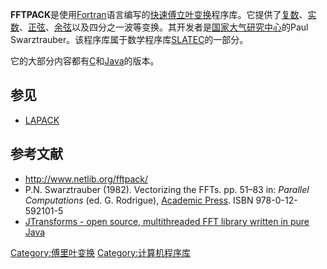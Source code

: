 {{Infobox Software
| name = FFTPACK
| logo = 
| screenshot =
| caption =
| author =
| developer = Paul N. Swarztrauber
| released = 1985年4月
| latest release version = 
| latest release date = 
| latest preview version = 
| latest preview date = 
| operating system =
| platform =
| programming_language = [[Fortran|Fortran]]
| genre = [[数值分析|数值分析]]
| license = [[公有领域|公有领域]]
| website = [http://www.netlib.org/fftpack/ www.netlib.org/fftpack/]
}}
'''FFTPACK'''是使用[[Fortran|Fortran]]语言编写的[[快速傅立叶变换|快速傅立叶变换]]程序库。它提供了[[复数_(数学)|复数]]、[[实数|实数]]、[[正弦|正弦]]、[[余弦|余弦]]以及四分之一波等变换。其开发者是[[国家大气研究中心|国家大气研究中心]]的Paul Swarztrauber。该程序库属于数学程序库[[SLATEC|SLATEC]]的一部分。

它的大部分内容都有[[C语言|C]]和[[Java|Java]]的版本。

== 参见 ==
* [[LAPACK|LAPACK]]

== 参考文献 ==
* http://www.netlib.org/fftpack/{{Wayback|url=http://www.netlib.org/fftpack/ |date=20140920121456 }}
* P.N. Swarztrauber (1982). Vectorizing the FFTs. pp. 51–83 in: ''Parallel Computations'' (ed. G. Rodrigue), [[Academic_Press|Academic Press]]. ISBN 978-0-12-592101-5
* [http://sites.google.com/site/piotrwendykier/software/jtransforms JTransforms - open source, multithreaded FFT library written in pure Java]{{Wayback|url=http://sites.google.com/site/piotrwendykier/software/jtransforms |date=20141228171027 }}

{{计算机小作品}}

[[Category:傅里叶变换|Category:傅里叶变换]]
[[Category:计算机程序库|Category:计算机程序库]]
